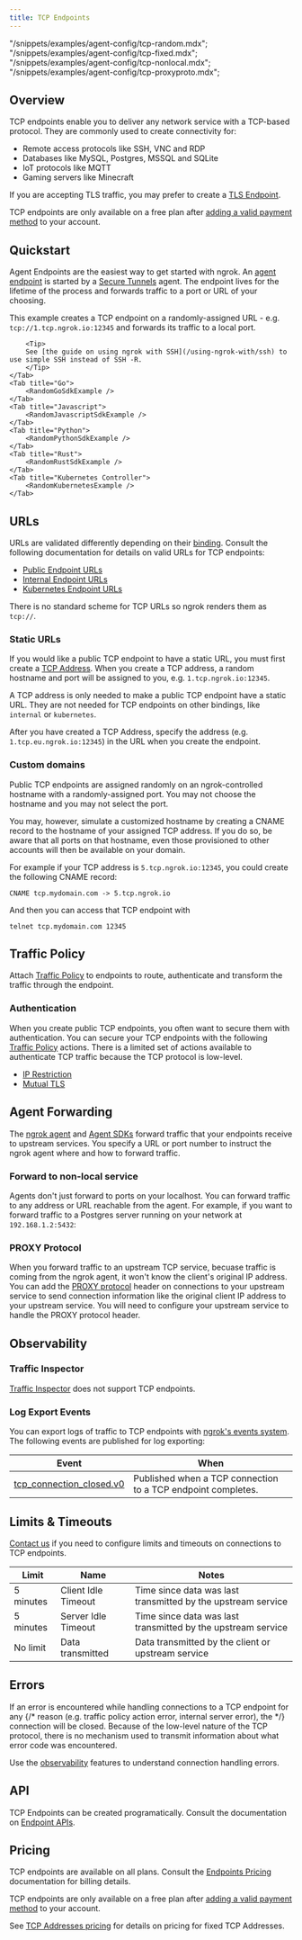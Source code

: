 ```yaml
---
title: TCP Endpoints
---
```


 "/snippets/examples/agent-config/tcp-random.mdx";
 "/snippets/examples/agent-config/tcp-fixed.mdx";
 "/snippets/examples/agent-config/tcp-nonlocal.mdx";
 "/snippets/examples/agent-config/tcp-proxyproto.mdx";
## Overview

TCP endpoints enable you to deliver any network service with a TCP-based
protocol. They are commonly used to create connectivity for:

- Remote access protocols like SSH, VNC and RDP
- Databases like MySQL, Postgres, MSSQL and SQLite
- IoT protocols like MQTT
- Gaming servers like Minecraft

If you are accepting TLS traffic, you may prefer to create a [TLS Endpoint](/universal-gateway/tls/).

<Info>

TCP endpoints are only available on a free plan after [adding a valid payment method](https://dashboard.ngrok.com/settings#id-verification) to your account.
</Info>

## Quickstart

Agent Endpoints are the easiest way to get started with ngrok. An [agent
endpoint](/universal-gateway/cloud-endpoints/) is started by a
[Secure Tunnels](/agent/) agent. The endpoint lives for the lifetime
of the process and forwards traffic to a port or URL of your choosing.

This example creates a TCP endpoint on a randomly-assigned URL - e.g.
`tcp://1.tcp.ngrok.io:12345` and forwards its traffic to a local port.

<Tabs>
	<Tab title="Agent CLI">
		<RandomAgentCliExample />
	</Tab>
	<Tab title="Agent Config">
		<RandomAgentConfigExample />
	</Tab>
	<Tab title="SSH -R">
		<RandomSshExample />

    	<Tip>
    	See [the guide on using ngrok with SSH](/using-ngrok-with/ssh) to use simple SSH instead of SSH -R.
    	</Tip>
    </Tab>
    <Tab title="Go">
    	<RandomGoSdkExample />
    </Tab>
    <Tab title="Javascript">
    	<RandomJavascriptSdkExample />
    </Tab>
    <Tab title="Python">
    	<RandomPythonSdkExample />
    </Tab>
    <Tab title="Rust">
    	<RandomRustSdkExample />
    </Tab>
    <Tab title="Kubernetes Controller">
    	<RandomKubernetesExample />
    </Tab>

</Tabs>

## URLs

URLs are validated differently depending on their
[binding](/universal-gateway/bindings). Consult the
following documentation for details on valid URLs for TCP endpoints:

- [Public Endpoint URLs](/universal-gateway/public-endpoints/#tcp)
- [Internal Endpoint URLs](/universal-gateway/internal-endpoints/#urls)
- [Kubernetes Endpoint URLs](/universal-gateway/kubernetes-endpoints/#urls)

There is no standard scheme for TCP URLs so ngrok renders them as `tcp://`.

### Static URLs

If you would like a public TCP endpoint to have a static URL, you must first
create a [TCP Address](/universal-gateway/tcp-addresses). When you create a TCP
address, a random hostname and port will be assigned to you, e.g.
`1.tcp.ngrok.io:12345`.

A TCP address is only needed to make a public TCP endpoint have a static URL.
They are not needed for TCP endpoints on other bindings, like `internal` or
`kubernetes`.

After you have created a TCP Address, specify the address (e.g.
`1.tcp.eu.ngrok.io:12345`) in the URL when you create the endpoint.

<Tabs>
	<Tab title="Agent CLI">
		<FixedAgentCliExample />
	</Tab>
	<Tab title="Agent Config">
		<FixedAgentConfigExample />
	</Tab>
	<Tab title="SSH Reverse Tunnel">
		<FixedSshExample />
	</Tab>
	<Tab title="Go">
		<FixedGoSdkExample />
	</Tab>
	<Tab title="Javascript">
		<FixedJavascriptSdkExample />
	</Tab>
	<Tab title="Python">
		<FixedPythonSdkExample />
	</Tab>
	<Tab title="Rust">
		<FixedRustSdkExample />
	</Tab>
	<Tab title="Kubernetes Controller">
		<FixedKubernetesExample />
	</Tab>
</Tabs>

### Custom domains

Public TCP endpoints are assigned randomly on an ngrok-controlled hostname with
a randomly-assigned port. You may not choose the hostname and you may not
select the port.

You may, however, simulate a customized hostname by creating a CNAME record to
the hostname of your assigned TCP address. If you do so, be aware that all
ports on that hostname, even those provisioned to other accounts will then be
available on your domain.

For example if your TCP address is `5.tcp.ngrok.io:12345`, you could create the
following CNAME record:

```
CNAME tcp.mydomain.com -> 5.tcp.ngrok.io
```

And then you can access that TCP endpoint with

```
telnet tcp.mydomain.com 12345
```

## Traffic Policy

Attach [Traffic Policy](/traffic-policy/) to endpoints to route, authenticate
and transform the traffic through the endpoint.

### Authentication

When you create public TCP endpoints, you often want to secure them with
authentication. You can secure your TCP endpoints with the following [Traffic
Policy](/traffic-policy/) actions. There is a limited set of actions available
to authenticate TCP traffic because the TCP protocol is low-level.

- [IP Restriction](/traffic-policy/actions/restrict-ips/)
- [Mutual TLS](/traffic-policy/actions/terminate-tls/)

## Agent Forwarding

The [ngrok agent](/agent/) and [Agent
SDKs](/agent-sdks/) forward traffic that your endpoints receive
to upstream services. You specify a URL or port number to instruct the ngrok
agent where and how to forward traffic.

### Forward to non-local service

Agents don't just forward to ports on your localhost. You can forward traffic
to any address or URL reachable from the agent. For example, if you want to
forward traffic to a Postgres server running on your network at
`192.168.1.2:5432`:

<Tabs>
	<Tab title="Agent CLI">
		<NonLocalAgentCliExample />
	</Tab>
	<Tab title="Agent Config">
		<NonLocalAgentConfigExample />
	</Tab>
	<Tab title="SSH Reverse Tunnel">
		<NonLocalSshExample />
	</Tab>
	<Tab title="Go">
		<NonLocalGoSdkExample />
	</Tab>
	<Tab title="Javascript">
		<NonLocalJavascriptSdkExample />
	</Tab>
	<Tab title="Python">
		<NonLocalPythonSdkExample />
	</Tab>
	<Tab title="Rust">
		<NonLocalRustSdkExample />
	</Tab>
	<Tab title="Kubernetes Controller">
		<NonLocalKubernetesExample />
	</Tab>
</Tabs>

### PROXY Protocol

When you forward traffic to an upstream TCP service, becuase traffic is coming
from the ngrok agent, it won't know the client's original IP address. You can
add the [PROXY
protocol](https://www.haproxy.org/download/1.8/doc/proxy-protocol.txt) header
on connections to your upstream service to send connection information like the
original client IP address to your upstream service. You will need to configure
your upstream service to handle the PROXY protocol header.

<Tabs>
	<Tab title="Agent CLI">
		<ProxyProtoAgentCliExample />
	</Tab>
	<Tab title="Agent Config">
		<ProxyProtoAgentConfigExample />
	</Tab>
	<Tab title="SSH Reverse Tunnel">
		<ProxyProtoSshExample />
	</Tab>
	<Tab title="Go">
		<ProxyProtoGoSdkExample />
	</Tab>
	<Tab title="Javascript">
		<ProxyProtoJavascriptSdkExample />
	</Tab>
	<Tab title="Python">
		<ProxyProtoPythonSdkExample />
	</Tab>
	<Tab title="Rust">
		<ProxyProtoRustSdkExample />
	</Tab>
	<Tab title="Kubernetes Controller">
		<ProxyProtoKubernetesExample />
	</Tab>
</Tabs>

## Observability

### Traffic Inspector

[Traffic Inspector](/obs/traffic-inspection) does not support TCP endpoints.

### Log Export Events

You can export logs of traffic to TCP endpoints with [ngrok's events
system](/obs/events/). The following events are published for log exporting:

| Event                                                                    | When                                                         |
| ------------------------------------------------------------------------ | ------------------------------------------------------------ |
| [tcp_connection_closed.v0](/obs/events/reference/#tcp-connection-closed) | Published when a TCP connection to a TCP endpoint completes. |

## Limits & Timeouts

[Contact us](mailto:support@ngrok.com) if you need to configure limits and timeouts on
connections to TCP endpoints.

| Limit     | Name                | Notes                                                        |
| --------- | ------------------- | ------------------------------------------------------------ |
| 5 minutes | Client Idle Timeout | Time since data was last transmitted by the upstream service |
| 5 minutes | Server Idle Timeout | Time since data was last transmitted by the upstream service |
| No limit  | Data transmitted    | Data transmitted by the client or upstream service           |

## Errors

If an error is encountered while handling connections to a TCP endpoint for any
{/* reason (e.g. traffic policy action error, internal server error), the */}
connection will be closed. Because of the low-level nature of the TCP protocol,
there is no mechanism used to transmit information about what error code was
encountered.

Use the [observability](#observability) features to understand connection
handling errors.

## API

TCP Endpoints can be created programatically. Consult the documentation on
[Endpoint APIs](/api/resources/endpoints/).

## Pricing

TCP endpoints are available on all plans. Consult the [Endpoints
Pricing](/universal-gateway/endpoints/#pricing) documentation for
billing details.

TCP endpoints are only available on a free plan after [adding a valid payment
method](https://dashboard.ngrok.com/settings#id-verification) to your account.

See [TCP Addresses pricing](/universal-gateway/tcp-addresses/#pricing) for
details on pricing for fixed TCP Addresses.
